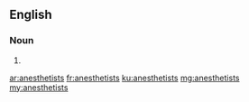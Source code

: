 ==English==

===Noun===
{{head|en}}

# {{plural of|anesthetist}}

[[ar:anesthetists]]
[[fr:anesthetists]]
[[ku:anesthetists]]
[[mg:anesthetists]]
[[my:anesthetists]]